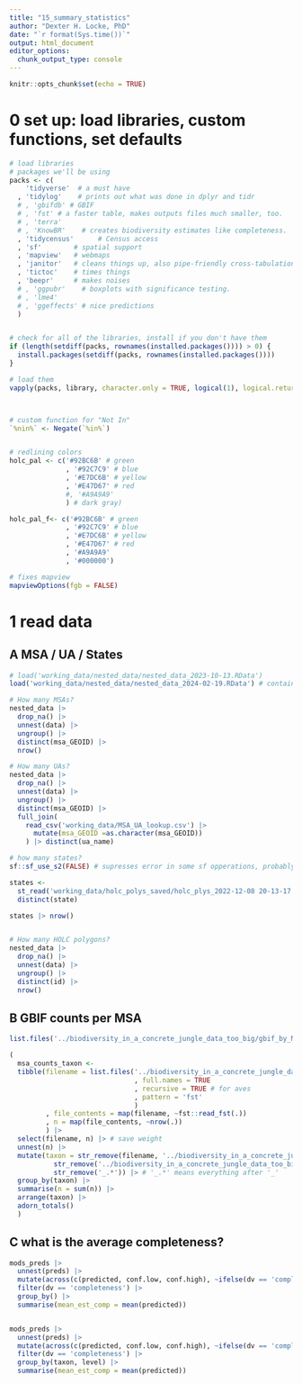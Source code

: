 ```yaml
---
title: "15_summary_statistics"
author: "Dexter H. Locke, PhD"
date: "`r format(Sys.time())`"
output: html_document
editor_options: 
  chunk_output_type: console
---
```



```r
knitr::opts_chunk$set(echo = TRUE)
```


    
# 0 set up: load libraries, custom functions, set defaults
```r

# load libraries
# packages we'll be using
packs <- c(
    'tidyverse'  # a must have
  , 'tidylog'    # prints out what was done in dplyr and tidr
  # , 'gbifdb' # GBIF
  # , 'fst' # a faster table, makes outputs files much smaller, too.
  # , 'terra'
  # , 'KnowBR'    # creates biodiversity estimates like completeness.
  , 'tidycensus'      # Census access
  , 'sf'        # spatial support
  , 'mapview'   # webmaps
  , 'janitor'   # cleans things up, also pipe-friendly cross-tabulations
  , 'tictoc'    # times things
  , 'beepr'     # makes noises
  # , 'ggpubr'    # boxplots with significance testing.
  # , 'lme4'
  # , 'ggeffects' # nice predictions
  )


# check for all of the libraries, install if you don't have them
if (length(setdiff(packs, rownames(installed.packages()))) > 0) {
  install.packages(setdiff(packs, rownames(installed.packages())))  
}

# load them
vapply(packs, library, character.only = TRUE, logical(1), logical.return = TRUE, quietly = TRUE)



# custom function for "Not In"
`%nin%` <- Negate(`%in%`)


# redlining colors
holc_pal <- c('#92BC6B' # green
              , '#92C7C9' # blue
              , '#E7DC6B' # yellow
              , '#E47D67' # red
              #, '#A9A9A9'
              ) # dark gray)

holc_pal_f<- c('#92BC6B' # green
              , '#92C7C9' # blue
              , '#E7DC6B' # yellow
              , '#E47D67' # red
              , '#A9A9A9'
              , '#000000')

# fixes mapview
mapviewOptions(fgb = FALSE)
```

# 1 read data
## A MSA / UA / States 
```r
# load('working_data/nested_data/nested_data_2023-10-13.RData')
load('working_data/nested_data/nested_data_2024-02-19.RData') # contains area for computing expected richness per area

# How many MSAs?
nested_data |> 
  drop_na() |> 
  unnest(data) |> 
  ungroup() |> 
  distinct(msa_GEOID) |> 
  nrow()

# How many UAs?
nested_data |> 
  drop_na() |> 
  unnest(data) |> 
  ungroup() |> 
  distinct(msa_GEOID) |> 
  full_join(
    read_csv('working_data/MSA_UA_lookup.csv') |> 
      mutate(msa_GEOID =as.character(msa_GEOID))
    ) |> distinct(ua_name)

# how many states?
sf::sf_use_s2(FALSE) # supresses error in some sf opperations, probably not needed?

states <- 
  st_read('working_data/holc_polys_saved/holc_plys_2022-12-08 20-13-17.gpkg') |> 
  distinct(state)

states |> nrow()


# How many HOLC polygons?
nested_data |> 
  drop_na() |> 
  unnest(data) |> 
  ungroup() |> 
  distinct(id) |> 
  nrow()

```



## B GBIF counts per MSA
```r

list.files('../biodiversity_in_a_concrete_jungle_data_too_big/gbif_by_MSA', recursive = TRUE)

(
  msa_counts_taxon <- 
  tibble(filename = list.files('../biodiversity_in_a_concrete_jungle_data_too_big/gbif_by_MSA'
                               , full.names = TRUE
                               , recursive = TRUE # for aves
                               , pattern = 'fst'
                               )
         , file_contents = map(filename, ~fst::read_fst(.))
         , n = map(file_contents, ~nrow(.))
         ) |> 
  select(filename, n) |> # save weight
  unnest(n) |> 
  mutate(taxon = str_remove(filename, '../biodiversity_in_a_concrete_jungle_data_too_big/gbif_by_MSA/gbif_') |> 
           str_remove('../biodiversity_in_a_concrete_jungle_data_too_big/gbif_by_MSA/aves/') |> 
           str_remove('_.*')) |> # '_.*' means everything after '_'
  group_by(taxon) |> 
  summarise(n = sum(n)) |> 
  arrange(taxon) |> 
  adorn_totals()
  )


```


## C what is the average completeness?
```r

mods_preds |>
  unnest(preds) |> 
  mutate(across(c(predicted, conf.low, conf.high), ~ifelse(dv == 'completeness', .x, exp(.x)))) |> 
  filter(dv == 'completeness') |>
  group_by() |> 
  summarise(mean_est_comp = mean(predicted))


mods_preds |>
  unnest(preds) |> 
  mutate(across(c(predicted, conf.low, conf.high), ~ifelse(dv == 'completeness', .x, exp(.x)))) |> 
  filter(dv == 'completeness') |>
  group_by(taxon, level) |> 
  summarise(mean_est_comp = mean(predicted))

```



